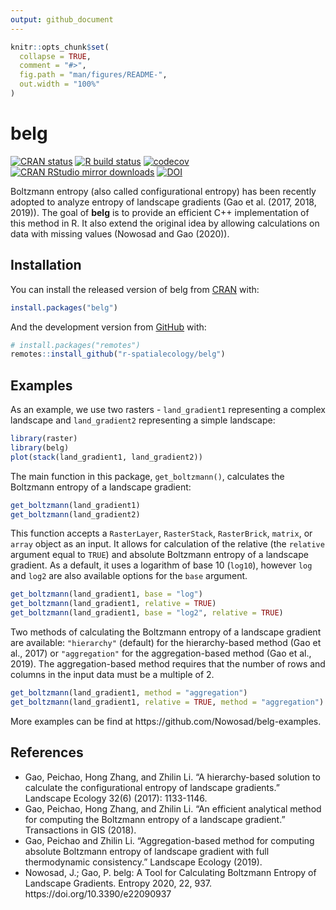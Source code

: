 ```yaml
---
output: github_document
---
```


<!-- README.md is generated from README.Rmd. Please edit that file -->

```r
knitr::opts_chunk$set(
  collapse = TRUE,
  comment = "#>",
  fig.path = "man/figures/README-",
  out.width = "100%"
)
```
# belg

<!-- badges: start -->
[![CRAN status](http://www.r-pkg.org/badges/version/belg)](https://cran.r-project.org/package=belg)
[![R build status](https://github.com/r-spatialecology/belg/workflows/pkgdown-and-test-coverage/badge.svg)](https://github.com/r-spatialecology/belg/actions)
[![codecov](https://codecov.io/gh/r-spatialecology/belg/branch/master/graph/badge.svg)](https://codecov.io/gh/r-spatialecology/belg)
[![CRAN RStudio mirror downloads](http://cranlogs.r-pkg.org/badges/belg)](https://cran.r-project.org/package=belg)
[![DOI](https://zenodo.org/badge/DOI/10.5281/zenodo.1209419.svg)](https://doi.org/10.5281/zenodo.1209419)
<!-- badges: end -->
  
Boltzmann entropy (also called configurational entropy) has been recently adopted to analyze entropy of landscape gradients (Gao et al. (2017, 2018, 2019)).
The goal of **belg** is to provide an efficient C++ implementation of this method in R.
It also extend the original idea by allowing calculations on data with missing values (Nowosad and Gao (2020)).

## Installation

You can install the released version of belg from [CRAN](https://CRAN.R-project.org) with:

``` r
install.packages("belg")
```

And the development version from [GitHub](https://github.com/) with:

``` r
# install.packages("remotes")
remotes::install_github("r-spatialecology/belg")
```

## Examples

As an example, we use two rasters - `land_gradient1` representing a complex landscape and `land_gradient2` representing a simple landscape:

```r
library(raster)
library(belg)
plot(stack(land_gradient1, land_gradient2))
```

The main function in this package, `get_boltzmann()`, calculates the Boltzmann entropy of a landscape gradient:

```r
get_boltzmann(land_gradient1)
get_boltzmann(land_gradient2)
```

This function accepts a `RasterLayer`, `RasterStack`, `RasterBrick`, `matrix`, or `array` object as an input.
It allows for calculation of the relative (the `relative` argument equal to `TRUE`) and absolute Boltzmann entropy of a landscape gradient.
As a default, it uses a logarithm of base 10 (`log10`), however `log` and `log2` are also available options for the `base` argument.

```r
get_boltzmann(land_gradient1, base = "log")
get_boltzmann(land_gradient1, relative = TRUE)
get_boltzmann(land_gradient1, base = "log2", relative = TRUE)
```

Two methods of calculating the Boltzmann entropy of a landscape gradient are available: `"hierarchy"` (default) for the hierarchy-based method (Gao et al., 2017) or `"aggregation"` for the aggregation-based method (Gao et al., 2019).
The aggregation-based method requires that the number of rows and columns in the input data must be a multiple of 2.

```r
get_boltzmann(land_gradient1, method = "aggregation")
get_boltzmann(land_gradient1, relative = TRUE, method = "aggregation")
```

More examples can be find at https://github.com/Nowosad/belg-examples.

## References

- Gao, Peichao, Hong Zhang, and Zhilin Li. "A hierarchy-based solution to calculate the configurational entropy of landscape gradients." Landscape Ecology 32(6) (2017): 1133-1146.
- Gao, Peichao, Hong Zhang, and Zhilin Li. "An efficient analytical method for computing the Boltzmann entropy of a landscape gradient." Transactions in GIS (2018).
- Gao, Peichao and Zhilin Li. "Aggregation-based method for computing absolute Boltzmann entropy of landscape gradient with full thermodynamic consistency." Landscape Ecology (2019).
- Nowosad, J.; Gao, P. belg: A Tool for Calculating Boltzmann Entropy of Landscape Gradients. Entropy 2020, 22, 937. https://doi.org/10.3390/e22090937

